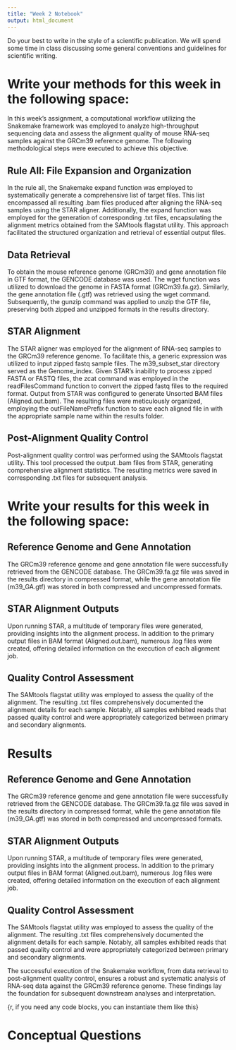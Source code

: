 ```yaml
---
title: "Week 2 Notebook"
output: html_document
---
```



Do your best to write in the style of a scientific publication.
We will spend some time in class discussing some general conventions
and guidelines for scientific writing. 

# Write your methods for this week in the following space:

In this week's assignment, a computational workflow utilizing the Snakemake framework was employed to analyze high-throughput sequencing data and assess the alignment quality of mouse RNA-seq samples against the GRCm39 reference genome. 
The following methodological steps were executed to achieve this objective.

## Rule All: File Expansion and Organization
In the rule all, the Snakemake expand function was employed to systematically generate a comprehensive list of target files. This list encompassed all resulting .bam files produced after aligning the RNA-seq samples using the STAR aligner. 
Additionally, the expand function was employed for the generation of corresponding .txt files, encapsulating the alignment metrics obtained from the SAMtools flagstat utility. This approach facilitated the structured organization and retrieval of essential output files.

## Data Retrieval
To obtain the mouse reference genome (GRCm39) and gene annotation file in GTF format, the GENCODE database was used. The wget function was utilized to download the genome in FASTA format (GRCm39.fa.gz). Similarly, the gene annotation file (.gtf) was retrieved using the wget command. 
Subsequently, the gunzip command was applied to unzip the GTF file, preserving both zipped and unzipped formats in the results directory.

## STAR Alignment
The STAR aligner was employed for the alignment of RNA-seq samples to the GRCm39 reference genome. To facilitate this, a generic expression was utilized to input zipped fastq sample files. The m39_subset_star directory served as the Genome_index. Given STAR's inability to process zipped FASTA or FASTQ files, the zcat command was employed in the readFilesCommand function to convert the zipped fastq files to the required format. 
Output from STAR was configured to generate Unsorted BAM files (Aligned.out.bam). The resulting files were meticulously organized, employing the outFileNamePrefix function to save each aligned file in with the appropriate sample name within the results folder.

## Post-Alignment Quality Control
Post-alignment quality control was performed using the SAMtools flagstat utility. This tool processed the output .bam files from STAR, generating comprehensive alignment statistics. The resulting metrics were saved in corresponding .txt files for subsequent analysis.

# Write your results for this week in the following space:

## Reference Genome and Gene Annotation
The GRCm39 reference genome and gene annotation file were successfully retrieved from the GENCODE database. The GRCm39.fa.gz file was saved in the results directory in compressed format, while the gene annotation file (m39_GA.gtf) was stored in both compressed and uncompressed formats.

## STAR Alignment Outputs
Upon running STAR, a multitude of temporary files were generated, providing insights into the alignment process. In addition to the primary output files in BAM format (Aligned.out.bam), numerous .log files were created, offering detailed information on the execution of each alignment job.

## Quality Control Assessment
The SAMtools flagstat utility was employed to assess the quality of the alignment. The resulting .txt files comprehensively documented the alignment details for each sample. Notably, all samples exhibited reads that passed quality control and were appropriately categorized between primary and secondary alignments.

# Results

## Reference Genome and Gene Annotation

The GRCm39 reference genome and gene annotation file were successfully retrieved from the GENCODE database. The GRCm39.fa.gz file was saved in the results directory in compressed format, while the gene annotation file (m39_GA.gtf) was stored in both compressed and uncompressed formats.

## STAR Alignment Outputs

Upon running STAR, a multitude of temporary files were generated, providing insights into the alignment process. In addition to the primary output files in BAM format (Aligned.out.bam), numerous .log files were created, offering detailed information on the execution of each alignment job.

## Quality Control Assessment

The SAMtools flagstat utility was employed to assess the quality of the alignment. The resulting .txt files comprehensively documented the alignment details for each sample. Notably, all samples exhibited reads that passed quality control and were appropriately categorized between primary and secondary alignments.

The successful execution of the Snakemake workflow, from data retrieval to post-alignment quality control, ensures a robust and systematic analysis of RNA-seq data against the GRCm39 reference genome. 
These findings lay the foundation for subsequent downstream analyses and interpretation.

{r, if you need any code blocks, you can instantiate them like this}





# Conceptual Questions
